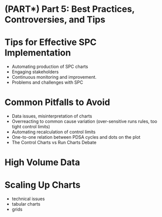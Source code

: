# (PART\*) Part 5: Best Practices, Controversies, and Tips {-}

# Tips for Effective SPC Implementation

- Automating production of SPC charts
- Engaging stakeholders
- Continuous monitoring and improvement.
- Problems and challenges with SPC

# Common Pitfalls to Avoid

- Data issues, misinterpretation of charts
- Overreacting to common cause variation (over-sensitive runs rules, too tight control limits)
- Automating recalculation of control limits
- One-to-one relation between PDSA cycles and dots on the plot
- The Control Charts vs Run Charts Debate

# High Volume Data

# Scaling Up Charts

- technical issues
- tabular charts
- grids
